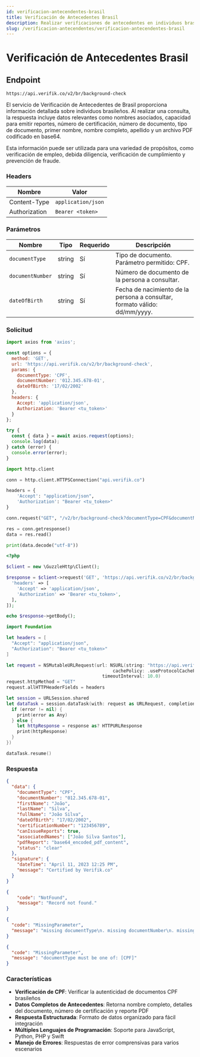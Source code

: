 ```yaml
---
id: verificacion-antecendentes-brasil
title: Verificación de Antecedentes Brasil
description: Realizar verificaciones de antecedentes en individuos brasileños usando CPF
slug: /verificacion-antecendentes/verificacion-antecendentes-brasil
---
```



# Verificación de Antecedentes Brasil

## Endpoint

```
https://api.verifik.co/v2/br/background-check
```

El servicio de Verificación de Antecedentes de Brasil proporciona información detallada sobre individuos brasileños. Al realizar una consulta, la respuesta incluye datos relevantes como nombres asociados, capacidad para emitir reportes, número de certificación, número de documento, tipo de documento, primer nombre, nombre completo, apellido y un archivo PDF codificado en base64.

Esta información puede ser utilizada para una variedad de propósitos, como verificación de empleo, debida diligencia, verificación de cumplimiento y prevención de fraude.

### Headers

| Nombre         | Valor              |
| -------------- | ------------------ |
| Content-Type   | `application/json` |
| Authorization  | `Bearer <token>`   |

### Parámetros

| Nombre             | Tipo   | Requerido | Descripción                                                                 |
| ------------------ | ------ | --------- | --------------------------------------------------------------------------- |
| `documentType`     | string | Sí        | Tipo de documento. Parámetro permitido: CPF.                               |
| `documentNumber`   | string | Sí        | Número de documento de la persona a consultar.                              |
| `dateOfBirth`      | string | Sí        | Fecha de nacimiento de la persona a consultar, formato válido: dd/mm/yyyy.  |

### Solicitud

<Tabs>
  <TabItem value="javascript" label="JavaScript">

```javascript
import axios from 'axios';

const options = {
  method: 'GET',
  url: 'https://api.verifik.co/v2/br/background-check',
  params: {
    documentType: 'CPF',
    documentNumber: '012.345.678-01',
    dateOfBirth: '17/02/2002'
  },
  headers: {
    Accept: 'application/json',
    Authorization: 'Bearer <tu_token>'
  }
};

try {
  const { data } = await axios.request(options);
  console.log(data);
} catch (error) {
  console.error(error);
}
```

  </TabItem>
  <TabItem value="python" label="Python">

```python
import http.client

conn = http.client.HTTPSConnection("api.verifik.co")

headers = {
    'Accept': "application/json",
    'Authorization': "Bearer <tu_token>"
}

conn.request("GET", "/v2/br/background-check?documentType=CPF&documentNumber=012.345.678-01&dateOfBirth=17/02/2002", headers=headers)

res = conn.getresponse()
data = res.read()

print(data.decode("utf-8"))
```

  </TabItem>
  <TabItem value="php" label="PHP">

```php
<?php

$client = new \GuzzleHttp\Client();

$response = $client->request('GET', 'https://api.verifik.co/v2/br/background-check?documentType=CPF&documentNumber=012.345.678-01&dateOfBirth=17/02/2002', [
  'headers' => [
    'Accept' => 'application/json',
    'Authorization' => 'Bearer <tu_token>',
  ],
]);

echo $response->getBody();
```

  </TabItem>
  <TabItem value="swift" label="Swift">

```swift
import Foundation

let headers = [
  "Accept": "application/json",
  "Authorization": "Bearer <tu_token>"
]

let request = NSMutableURLRequest(url: NSURL(string: "https://api.verifik.co/v2/br/background-check?documentType=CPF&documentNumber=012.345.678-01&dateOfBirth=17/02/2002")! as URL,
                                        cachePolicy: .useProtocolCachePolicy,
                                    timeoutInterval: 10.0)
request.httpMethod = "GET"
request.allHTTPHeaderFields = headers

let session = URLSession.shared
let dataTask = session.dataTask(with: request as URLRequest, completionHandler: { (data, response, error) -> Void in
  if (error != nil) {
    print(error as Any)
  } else {
    let httpResponse = response as? HTTPURLResponse
    print(httpResponse)
  }
})

dataTask.resume()
```

  </TabItem>
</Tabs>

### Respuesta

<Tabs>
  <TabItem value="200" label="200">

```json
{
  "data": {
    "documentType": "CPF",
    "documentNumber": "012.345.678-01",
    "firstName": "João",
    "lastName": "Silva",
    "fullName": "João Silva",
    "dateOfBirth": "17/02/2002",
    "certificationNumber": "123456789",
    "canIssueReports": true,
    "associatedNames": ["João Silva Santos"],
    "pdfReport": "base64_encoded_pdf_content",
    "status": "clear"
  },
  "signature": {
    "dateTime": "April 11, 2023 12:25 PM",
    "message": "Certified by Verifik.co"
  }
}
```

  </TabItem>
  <TabItem value="404" label="404">

```json
{
    "code": "NotFound",
    "message": "Record not found."
}
```

  </TabItem>
  <TabItem value="409" label="409">

```json
{
  "code": "MissingParameter",
  "message": "missing documentType\n. missing documentNumber\n. missing dateOfBirth\n"
}
```

  </TabItem>
  <TabItem value="409-2" label="409 (Tipo Inválido)">

```json
{
  "code": "MissingParameter",
  "message": "documentType must be one of: [CPF]"
}
```

  </TabItem>
</Tabs>

### Características

-   **Verificación de CPF**: Verificar la autenticidad de documentos CPF brasileños
-   **Datos Completos de Antecedentes**: Retorna nombre completo, detalles del documento, número de certificación y reporte PDF
-   **Respuesta Estructurada**: Formato de datos organizado para fácil integración
-   **Múltiples Lenguajes de Programación**: Soporte para JavaScript, Python, PHP y Swift
-   **Manejo de Errores**: Respuestas de error comprensivas para varios escenarios
